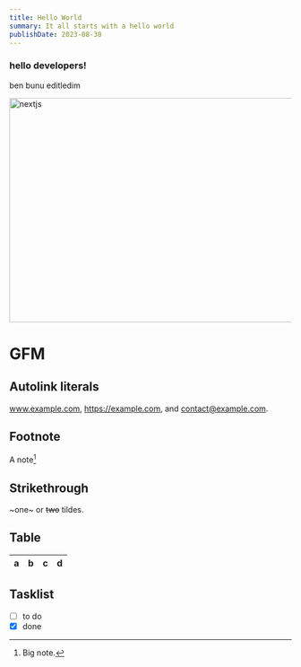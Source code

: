 ```yaml
---
title: Hello World
summary: It all starts with a hello world
publishDate: 2023-08-30
---
```


### hello developers!

ben bunu editledim

<Image
  src="/images/stripe-payments.png"
  alt="nextjs"
  width="1000"
  height="400"
/>
# GFM

## Autolink literals

www.example.com, https://example.com, and contact@example.com.

## Footnote

A note[^1]

[^1]: Big note.

## Strikethrough

~one~ or ~~two~~ tildes.

## Table

| a   | b   |   c |  d  |
| --- | :-- | --: | :-: |

## Tasklist

- [ ] to do
- [x] done
